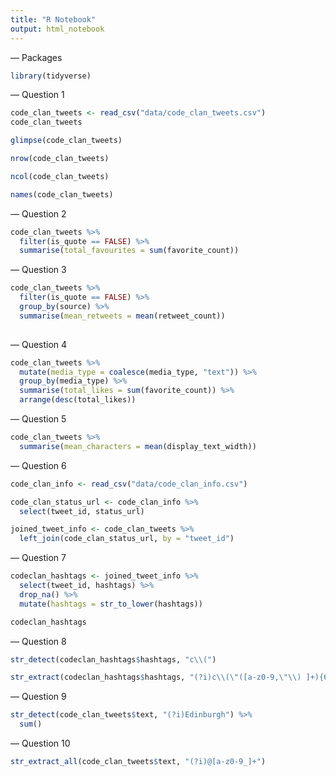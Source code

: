 ```yaml
---
title: "R Notebook"
output: html_notebook
---
```


--- Packages

```r
library(tidyverse)
```

--- Question 1

```r
code_clan_tweets <- read_csv("data/code_clan_tweets.csv")
code_clan_tweets
```

```r
glimpse(code_clan_tweets)
```

```r
nrow(code_clan_tweets)
```

```r
ncol(code_clan_tweets)
```

```r
names(code_clan_tweets)
```

--- Question 2

```r
code_clan_tweets %>% 
  filter(is_quote == FALSE) %>% 
  summarise(total_favourites = sum(favorite_count))
```

--- Question 3

```r
code_clan_tweets %>% 
  filter(is_quote == FALSE) %>% 
  group_by(source) %>%
  summarise(mean_retweets = mean(retweet_count))
  
```

--- Question 4

```r
code_clan_tweets %>% 
  mutate(media_type = coalesce(media_type, "text")) %>% 
  group_by(media_type) %>% 
  summarise(total_likes = sum(favorite_count)) %>% 
  arrange(desc(total_likes))
```

--- Question 5

```r
code_clan_tweets %>%
  summarise(mean_characters = mean(display_text_width))
```

--- Question 6

```r
code_clan_info <- read_csv("data/code_clan_info.csv")
```

```r
code_clan_status_url <- code_clan_info %>% 
  select(tweet_id, status_url)

joined_tweet_info <- code_clan_tweets %>% 
  left_join(code_clan_status_url, by = "tweet_id")
```

--- Question 7

```r
codeclan_hashtags <- joined_tweet_info %>% 
  select(tweet_id, hashtags) %>% 
  drop_na() %>% 
  mutate(hashtags = str_to_lower(hashtags))

codeclan_hashtags
```

--- Question 8

```r
str_detect(codeclan_hashtags$hashtags, "c\\(")

str_extract(codeclan_hashtags$hashtags, "(?i)c\\(\"([a-z0-9,\"\\) ]+){6}")
```

--- Question 9

```r
str_detect(code_clan_tweets$text, "(?i)Edinburgh") %>% 
  sum()
```

--- Question 10

```r
str_extract_all(code_clan_tweets$text, "(?i)@[a-z0-9_]+")
```

